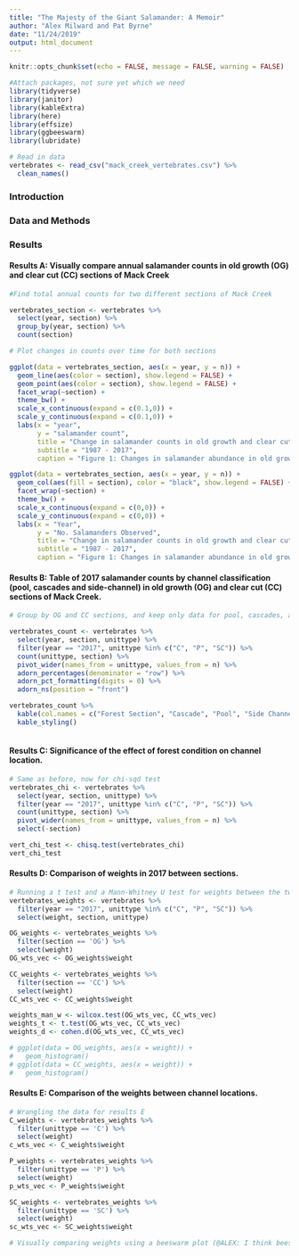 ```yaml
---
title: "The Majesty of the Giant Salamander: A Memoir"
author: "Alex Milward and Pat Byrne"
date: "11/24/2019"
output: html_document
---
```


```r
knitr::opts_chunk$set(echo = FALSE, message = FALSE, warning = FALSE)
```

```r
#Attach packages, not sure yet which we need
library(tidyverse)
library(janitor)
library(kableExtra)
library(here)
library(effsize)
library(ggbeeswarm)
library(lubridate)

```

```r
# Read in data
vertebrates <- read_csv("mack_creek_vertebrates.csv") %>% 
  clean_names()
```

 

### Introduction

### Data and Methods

### Results

#### Results A: Visually compare annual salamander counts in old growth (OG) and clear cut (CC) sections of Mack Creek

```r

#Find total annual counts for two different sections of Mack Creek

vertebrates_section <- vertebrates %>% 
  select(year, section) %>% 
  group_by(year, section) %>% 
  count(section)


```

```r
# Plot changes in counts over time for both sections

ggplot(data = vertebrates_section, aes(x = year, y = n)) +
  geom_line(aes(color = section), show.legend = FALSE) +
  geom_point(aes(color = section), show.legend = FALSE) +
  facet_wrap(~section) +
  theme_bw() +
  scale_x_continuous(expand = c(0.1,0)) +
  scale_y_continuous(expand = c(0.1,0)) +
  labs(x = "year",
       y = "salamander count",
       title = "Change in salamander counts in old growth and clear cut forests",
       subtitle = "1987 - 2017",
       caption = "Figure 1: Changes in salamander abundance in old growth and clear cut forests from 1987 to 2017") 

ggplot(data = vertebrates_section, aes(x = year, y = n)) +
  geom_col(aes(fill = section), color = "black", show.legend = FALSE) +
  facet_wrap(~section) +
  theme_bw() +
  scale_x_continuous(expand = c(0,0)) +
  scale_y_continuous(expand = c(0,0)) +
  labs(x = "Year",
       y = "No. Salamanders Observed",
       title = "Change in salamander counts in old growth and clear cut forests",
       subtitle = "1987 - 2017",
       caption = "Figure 1: Changes in salamander abundance in old growth and clear cut forests from 1987 to 2017") 
```

#### Results B: Table of 2017 salamander counts by channel classification (pool, cascades and side-channel) in old growth (OG) and clear cut (CC) sections of Mack Creek.

```r
# Group by OG and CC sections, and keep only data for pool, cascades, and side channels in 2017

vertebrates_count <- vertebrates %>%
  select(year, section, unittype) %>% 
  filter(year == "2017", unittype %in% c("C", "P", "SC")) %>% 
  count(unittype, section) %>% 
  pivot_wider(names_from = unittype, values_from = n) %>% 
  adorn_percentages(denominator = "row") %>% 
  adorn_pct_formatting(digits = 0) %>% 
  adorn_ns(position = "front")

vertebrates_count %>%
  kable(col.names = c("Forest Section", "Cascade", "Pool", "Side Channel")) %>% 
  kable_styling()
  
```

#### Results C: Significance of the effect of forest condition on channel location.

```r
# Same as before, now for chi-sqd test
vertebrates_chi <- vertebrates %>%
  select(year, section, unittype) %>% 
  filter(year == "2017", unittype %in% c("C", "P", "SC")) %>% 
  count(unittype, section) %>% 
  pivot_wider(names_from = unittype, values_from = n) %>% 
  select(-section)

vert_chi_test <- chisq.test(vertebrates_chi)
vert_chi_test
```


#### Results D: Comparison of weights in 2017 between sections.

```r
# Running a t test and a Mann-Whitney U test for weights between the two sections
vertebrates_weights <- vertebrates %>% 
  filter(year == "2017", unittype %in% c("C", "P", "SC")) %>% 
  select(weight, section, unittype) 

OG_weights <- vertebrates_weights %>% 
  filter(section == 'OG') %>% 
  select(weight)
OG_wts_vec <- OG_weights$weight

CC_weights <- vertebrates_weights %>% 
  filter(section == 'CC') %>% 
  select(weight)
CC_wts_vec <- CC_weights$weight

weights_man_w <- wilcox.test(OG_wts_vec, CC_wts_vec)
weights_t <- t.test(OG_wts_vec, CC_wts_vec)
weights_d <- cohen.d(OG_wts_vec, CC_wts_vec)

# ggplot(data = OG_weights, aes(x = weight)) +
#   geom_histogram()
# ggplot(data = CC_weights, aes(x = weight)) +
#   geom_histogram()

```


#### Results E: Comparison of the weights between channel locations.

```r
# Wrangling the data for results E
C_weights <- vertebrates_weights %>% 
  filter(unittype == 'C') %>% 
  select(weight)
c_wts_vec <- C_weights$weight

P_weights <- vertebrates_weights %>% 
  filter(unittype == 'P') %>% 
  select(weight)
p_wts_vec <- P_weights$weight

SC_weights <- vertebrates_weights %>% 
  filter(unittype == 'SC') %>% 
  select(weight)
sc_wts_vec <- SC_weights$weight

```

```r
# Visually comparing weights using a beeswarm plot (@ALEX: I think beeswarm with mean, maybe median (help with third part of E) and standard error is the way to go here cuz it's easy and gets the job done - ya boi is trying to work on this whole thing as little as possible lol)


```


